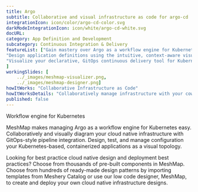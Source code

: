 ```yaml
---
title: Argo  
subtitle: Collaborative and visual infrastructure as code for argo-cd
integrationIcon: icon/color/argo-cd-color.svg
darkModeIntegrationIcon: icon/white/argo-cd-white.svg
docURL: 
category: App Definition and Development
subcategory: Continuous Integration & Delivery
featureList: ["Gain mastery over Argo as a workflow engine for Kubernetes",
"Design application definitions using the intuitive, context-aware visual designer, MeshMap.",
"Visualize your declarative, GitOps continuous delivery tool for Kubernetes."
]
workingSlides: [
    ../_images/meshmap-visualizer.png,
    ../_images/meshmap-designer.png]
howItWorks: "Collaborative Infrastructure as Code"
howItWorksDetails: "Collaboratively manage infrastructure with your coworkers synchronously sharing the same designs."
published: false
---
```

<p>
    Workflow engine for Kubernetes
</p>
<p>
    MeshMap makes managing Argo as a workflow engine for Kubernetes easy. Collaboratively and visually diagram your cloud native infrastructure with GitOps-style pipeline integration. Design, test, and manage configuration your Kubernetes-based, containerized applications as a visual topology.
</p>
<p>
    Looking for best practice cloud native design and deployment best practices? Choose from thousands of pre-built components in MeshMap. Choose from hundreds of ready-made design patterns by importing templates from Meshery Catalog or use our low code designer, MeshMap, to create and deploy your own cloud native infrastructure designs.
</p>